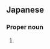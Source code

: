 ==Japanese==
{{ja-kanjitab|ま|ほ|yomi=y}}

===Proper noun===
{{ja-pos|proper|まほ}}

# {{given name|female|lang=ja|sort=まほ}}